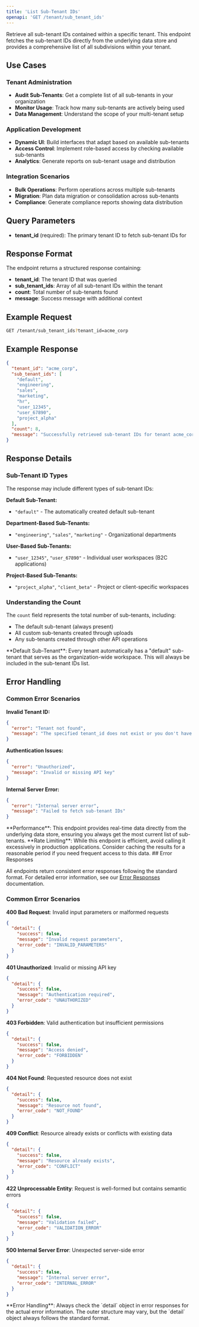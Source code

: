 ```yaml
---
title: 'List Sub-Tenant IDs'
openapi: 'GET /tenant/sub_tenant_ids'
---
```


Retrieve all sub-tenant IDs contained within a specific tenant. This endpoint fetches the sub-tenant IDs directly from the underlying data store and provides a comprehensive list of all subdivisions within your tenant.

## Use Cases

### **Tenant Administration**
- **Audit Sub-Tenants**: Get a complete list of all sub-tenants in your organization
- **Monitor Usage**: Track how many sub-tenants are actively being used
- **Data Management**: Understand the scope of your multi-tenant setup

### **Application Development**
- **Dynamic UI**: Build interfaces that adapt based on available sub-tenants
- **Access Control**: Implement role-based access by checking available sub-tenants
- **Analytics**: Generate reports on sub-tenant usage and distribution

### **Integration Scenarios**
- **Bulk Operations**: Perform operations across multiple sub-tenants
- **Migration**: Plan data migration or consolidation across sub-tenants
- **Compliance**: Generate compliance reports showing data distribution

## Query Parameters

- **tenant_id** (required): The primary tenant ID to fetch sub-tenant IDs for

## Response Format

The endpoint returns a structured response containing:

- **tenant_id**: The tenant ID that was queried
- **sub_tenant_ids**: Array of all sub-tenant IDs within the tenant
- **count**: Total number of sub-tenants found
- **message**: Success message with additional context

## Example Request

```bash
GET /tenant/sub_tenant_ids?tenant_id=acme_corp
```

## Example Response

```json
{
  "tenant_id": "acme_corp",
  "sub_tenant_ids": [
    "default",
    "engineering",
    "sales",
    "marketing",
    "hr",
    "user_12345",
    "user_67890",
    "project_alpha"
  ],
  "count": 8,
  "message": "Successfully retrieved sub-tenant IDs for tenant acme_corp"
}
```

## Response Details

### **Sub-Tenant ID Types**

The response may include different types of sub-tenant IDs:

**Default Sub-Tenant:**
- `"default"` - The automatically created default sub-tenant

**Department-Based Sub-Tenants:**
- `"engineering"`, `"sales"`, `"marketing"` - Organizational departments

**User-Based Sub-Tenants:**
- `"user_12345"`, `"user_67890"` - Individual user workspaces (B2C applications)

**Project-Based Sub-Tenants:**
- `"project_alpha"`, `"client_beta"` - Project or client-specific workspaces

### **Understanding the Count**

The `count` field represents the total number of sub-tenants, including:
- The default sub-tenant (always present)
- All custom sub-tenants created through uploads
- Any sub-tenants created through other API operations

<Note>
**Default Sub-Tenant**: Every tenant automatically has a "default" sub-tenant that serves as the organization-wide workspace. This will always be included in the sub-tenant IDs list.
</Note>

## Error Handling

### **Common Error Scenarios**

**Invalid Tenant ID:**
```json
{
  "error": "Tenant not found",
  "message": "The specified tenant_id does not exist or you don't have access to it"
}
```

**Authentication Issues:**
```json
{
  "error": "Unauthorized",
  "message": "Invalid or missing API key"
}
```

**Internal Server Error:**
```json
{
  "error": "Internal server error",
  "message": "Failed to fetch sub-tenant IDs"
}
```

<Info>
**Performance**: This endpoint provides real-time data directly from the underlying data store, ensuring you always get the most current list of sub-tenants.
</Info>

<Warning>
**Rate Limiting**: While this endpoint is efficient, avoid calling it excessively in production applications. Consider caching the results for a reasonable period if you need frequent access to this data.
</Warning>
## Error Responses

All endpoints return consistent error responses following the standard format. For detailed error information, see our [Error Responses](/api-reference/error-responses) documentation.

### Common Error Scenarios

**400 Bad Request**: Invalid input parameters or malformed requests
```json
{
  "detail": {
    "success": false,
    "message": "Invalid request parameters",
    "error_code": "INVALID_PARAMETERS"
  }
}
```

**401 Unauthorized**: Invalid or missing API key
```json
{
  "detail": {
    "success": false,
    "message": "Authentication required",
    "error_code": "UNAUTHORIZED"
  }
}
```

**403 Forbidden**: Valid authentication but insufficient permissions
```json
{
  "detail": {
    "success": false,
    "message": "Access denied",
    "error_code": "FORBIDDEN"
  }
}
```

**404 Not Found**: Requested resource does not exist
```json
{
  "detail": {
    "success": false,
    "message": "Resource not found",
    "error_code": "NOT_FOUND"
  }
}
```

**409 Conflict**: Resource already exists or conflicts with existing data
```json
{
  "detail": {
    "success": false,
    "message": "Resource already exists",
    "error_code": "CONFLICT"
  }
}
```

**422 Unprocessable Entity**: Request is well-formed but contains semantic errors
```json
{
  "detail": {
    "success": false,
    "message": "Validation failed",
    "error_code": "VALIDATION_ERROR"
  }
}
```

**500 Internal Server Error**: Unexpected server-side error
```json
{
  "detail": {
    "success": false,
    "message": "Internal server error",
    "error_code": "INTERNAL_ERROR"
  }
}
```

<Note>
**Error Handling**: Always check the `detail` object in error responses for the actual error information. The outer structure may vary, but the `detail` object always follows the standard format.
</Note>
